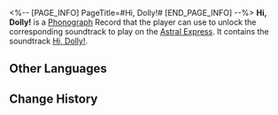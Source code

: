 <%-- [PAGE_INFO]
PageTitle=#Hi, Dolly!#
[END_PAGE_INFO] --%>
{{Item Infobox
|id          = 210318
|image       = Item Hi Dolly!.png
|type        = Disk
|invCategory = Valuables
|rarity      = 3
|effect      = 
|description = A record that can be played on the Express' phonograph. It might be a chance acquisition or a gift from someone else. All sorts of memories surge up when the music plays &mdash; the smiles, encounters, touches, and the excitement of battle. Maybe that is why people still collect records even as society rapidly advances.<br />The current record contains the track "Hi, Dolly!."
}}
{{Description|''Don't you ever leave again, Dolly!''}}
'''Hi, Dolly!''' is a [[Phonograph]] Record that the player can use to unlock the corresponding soundtrack to play on the [[Astral Express]]. It contains the soundtrack [[Hi, Dolly!]].

==Other Languages==
{{Other Languages
|en   = Hi, Dolly!
|zhs  = 《嗨，多莉！》
|zht  = 《嗨，多莉！》
|ja   = 『やあ、ドリー！』
|ko   = ≪안녕, 돌리!≫
|es   = ¡Hola, Dolly!
|fr   = «&nbsp;Hi, Dolly!&nbsp;»
|ru   = Hi, Dolly!
|th   = "Hi, Dolly!"
|vi   = "Xin Chào Dolly!"
|de   = „Hi, Dolly!“
|id   = "Hi, Dolly!"
|pt   = Hi, Dolly!
}}

==Change History==
{{Change History|2.1}}